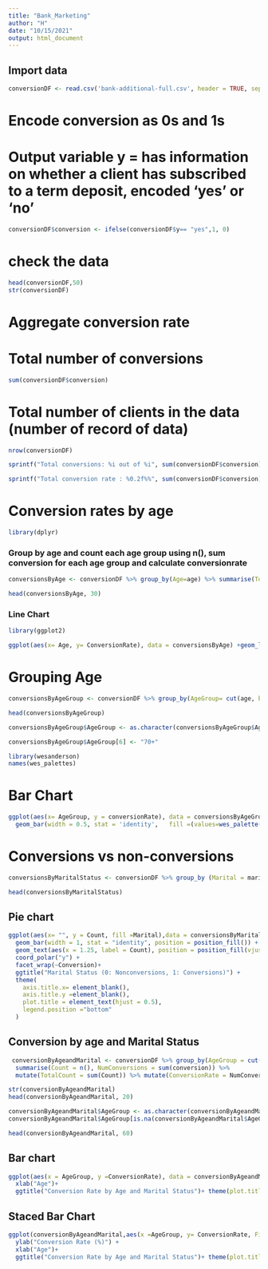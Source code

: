 ```yaml
---
title: "Bank_Marketing"
author: "H"
date: "10/15/2021"
output: html_document
---
```



## Import data
```r
conversionDF <- read.csv('bank-additional-full.csv', header = TRUE, sep = ";")

```
# Encode conversion as 0s and 1s 
# Output variable y = has information on whether a client has subscribed to a term deposit, encoded 'yes' or 'no'
```r

conversionDF$conversion <- ifelse(conversionDF$y== "yes",1, 0)

```

# check the data
```r
head(conversionDF,50)
str(conversionDF)
```

# Aggregate conversion rate 

# Total number of conversions
```r
sum(conversionDF$conversion)

```
# Total number of clients in the data (number of record of data)
```r
nrow(conversionDF)

```
```r
sprintf("Total conversions: %i out of %i", sum(conversionDF$conversion),nrow(conversionDF))
```
```r
sprintf("Total conversion rate : %0.2f%%", sum(conversionDF$conversion)/nrow(conversionDF)*100)

```
# Conversion rates by age
```r
library(dplyr)
```
### Group by age and count each age group using n(), sum conversion for each age group and calculate conversionrate
```r
conversionsByAge <- conversionDF %>% group_by(Age=age) %>% summarise(TotalCount=n(), NumCoversions= sum(conversion)) %>% mutate(ConversionRate= NumCoversions/TotalCount*100.0) 
```
```r
head(conversionsByAge, 30)
```
### Line Chart
```r
library(ggplot2)
```
```r
ggplot(aes(x= Age, y= ConversionRate), data = conversionsByAge) +geom_line()+ ggtitle('Conversion By Age') + xlab("Age") +ylab("ConversionRate {%}") + theme(plot.title = element_text(hjust = 0.5))
```
# Grouping Age
```r
conversionsByAgeGroup <- conversionDF %>% group_by(AgeGroup= cut(age, breaks = seq(20,70, by=10))) %>% summarise (Totalcount =n(), Numconversions= sum(conversion)) %>% mutate(conversionRate = Numconversions/ Totalcount *100)
```
```r
head(conversionsByAgeGroup)
```
```r
conversionsByAgeGroup$AgeGroup <- as.character(conversionsByAgeGroup$AgeGroup)
```
```r
conversionsByAgeGroup$AgeGroup[6] <- "70+"
```

```r
library(wesanderson)
names(wes_palettes)
```

# Bar Chart 
```r
ggplot(aes(x= AgeGroup, y = conversionRate), data = conversionsByAgeGroup) + 
  geom_bar(width = 0.5, stat = 'identity',   fill =(values=wes_palette(n=6, name="BottleRocket1")))+ ggtitle('Conversion By AgeGroup') + xlab("Age") +ylab("ConversionRate {%}") + theme(plot.title = element_text(hjust = 0.5))
```
# Conversions vs non-conversions
```r
conversionsByMaritalStatus <- conversionDF %>% group_by (Marital = marital, Conversion = conversion) %>% summarise(Count = n(),.groups = 'drop')

```


```r
head(conversionsByMaritalStatus)
```
## Pie chart 
```r
ggplot(aes(x= "", y = Count, fill =Marital),data = conversionsByMaritalStatus) + 
  geom_bar(width = 1, stat = "identity", position = position_fill()) +
  geom_text(aes(x = 1.25, label = Count), position = position_fill(vjust = 0.5)) +
  coord_polar("y") +
  facet_wrap(~Conversion)+
  ggtitle("Marital Status (0: Nonconversions, 1: Conversions)") +
  theme(
    axis.title.x= element_blank(),
    axis.title.y =element_blank(),
    plot.title = element_text(hjust = 0.5),
    legend.position ="bottom"
  )

```
## Conversion by age and Marital Status 
```r
 conversionByAgeandMarital <- conversionDF %>% group_by(AgeGroup = cut(age, breaks =  seq(20, 70, by =10)), Marital=marital,) %>% 
  summarise(Count = n(), NumConversions = sum(conversion)) %>% 
  mutate(TotalCount = sum(Count)) %>% mutate(ConversionRate = NumConversions/TotalCount)
```

```r
str(conversionByAgeandMarital)
head(conversionByAgeandMarital, 20)
```
```r
conversionByAgeandMarital$AgeGroup <- as.character(conversionByAgeandMarital$AgeGroup)
conversionByAgeandMarital$AgeGroup[is.na(conversionByAgeandMarital$AgeGroup)] <- "70+"
```
```r
head(conversionByAgeandMarital, 60)
```

## Bar chart

```r
ggplot(aes(x = AgeGroup, y =ConversionRate), data = conversionByAgeandMarital) +geom_bar(aes(fill =Marital), stat = "identity", position = "dodge")+  scale_fill_manual(values = wes_palette(name ="Darjeeling2", n= 4)) +ylab("Conversion Rate (%)") +
  xlab("Age")+
  ggtitle("Conversion Rate by Age and Marital Status")+ theme(plot.title = element_text(hjust = 0.5))
```



## Staced Bar Chart 
```r
ggplot(conversionByAgeandMarital,aes(x =AgeGroup, y= ConversionRate, Fill= Marital)) +geom_bar(aes(fill = Marital), stat = "identity")+ scale_fill_manual(values = wes_palette(name ="Darjeeling1", n= 4))+
  ylab("Conversion Rate (%)") +
  xlab("Age")+
  ggtitle("Conversion Rate by Age and Marital Status")+ theme(plot.title = element_text(hjust = 0.5))
```

